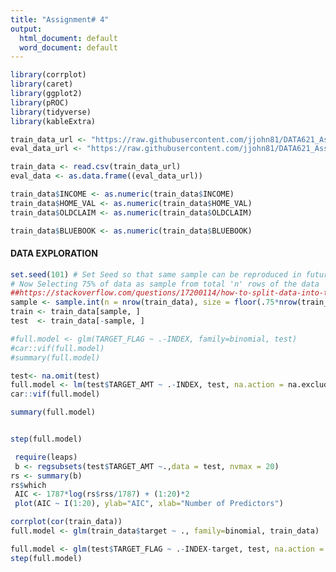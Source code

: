 ```yaml
---
title: "Assignment# 4"
output:
  html_document: default
  word_document: default
---
```


```r
library(corrplot)
library(caret)
library(ggplot2)
library(pROC)
library(tidyverse)
library(kableExtra)

train_data_url <- "https://raw.githubusercontent.com/jjohn81/DATA621_Assignment4/master/insurance_training_data.csv"
eval_data_url <- "https://raw.githubusercontent.com/jjohn81/DATA621_Assignment4/master/insurance-evaluation-data.csv"

train_data <- read.csv(train_data_url)
eval_data <- as.data.frame((eval_data_url))

train_data$INCOME <- as.numeric(train_data$INCOME)
train_data$HOME_VAL <- as.numeric(train_data$HOME_VAL)
train_data$OLDCLAIM <- as.numeric(train_data$OLDCLAIM)

train_data$BLUEBOOK <- as.numeric(train_data$BLUEBOOK)

```

  
#### DATA EXPLORATION


```r


set.seed(101) # Set Seed so that same sample can be reproduced in future also
# Now Selecting 75% of data as sample from total 'n' rows of the data 
##https://stackoverflow.com/questions/17200114/how-to-split-data-into-training-testing-sets-using-sample-function
sample <- sample.int(n = nrow(train_data), size = floor(.75*nrow(train_data)), replace = F)
train <- train_data[sample, ]
test  <- train_data[-sample, ]


```

```r
#full.model <- glm(TARGET_FLAG ~ .-INDEX, family=binomial, test)
#car::vif(full.model)
#summary(full.model)

test<- na.omit(test)
full.model <- lm(test$TARGET_AMT ~ .-INDEX, test, na.action = na.exclude)
car::vif(full.model)

summary(full.model)


step(full.model)

 require(leaps)
 b <- regsubsets(test$TARGET_AMT ~.,data = test, nvmax = 20)
rs <- summary(b)
rs$which
 AIC <- 1787*log(rs$rss/1787) + (1:20)*2
 plot(AIC ~ I(1:20), ylab="AIC", xlab="Number of Predictors")

```

```r
corrplot(cor(train_data))
full.model <- glm(train_data$target ~ ., family=binomial, train_data)
```

```r
full.model <- glm(test$TARGET_FLAG ~ .-INDEX-target, test, na.action = na.exclude, family = binomial(link = "logit"))
step(full.model)

```

